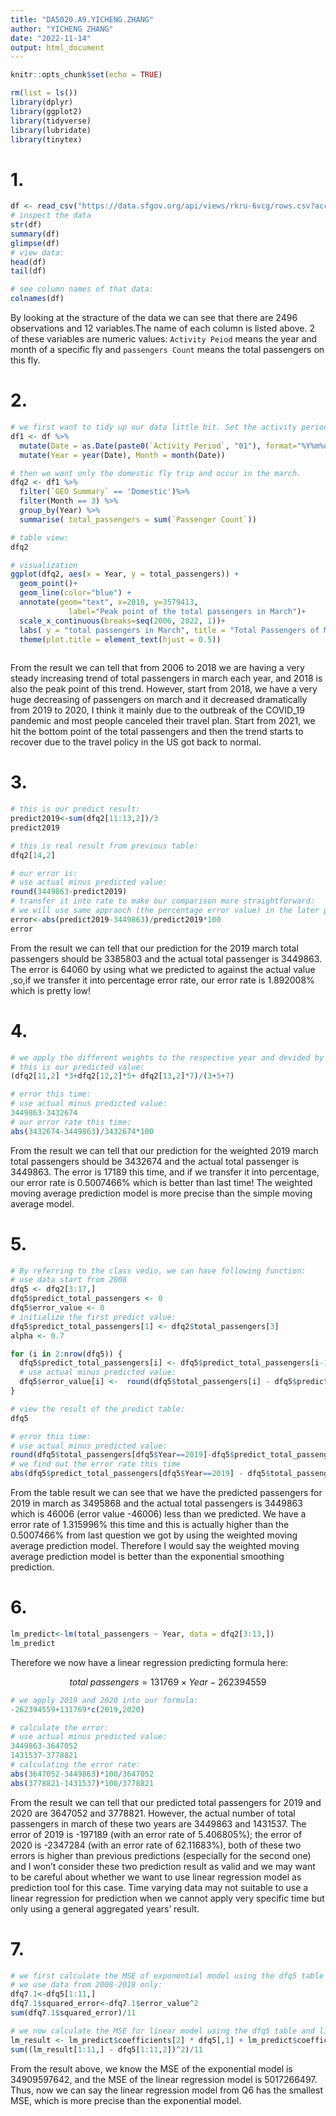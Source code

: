---
title: "DA5020.A9.YICHENG.ZHANG"
author: "YICHENG ZHANG"
date: "2022-11-14"
output: html_document
---

```{r setup, include=FALSE}
knitr::opts_chunk$set(echo = TRUE)
```

```{R,message=FALSE, warning=FALSE}
rm(list = ls())
library(dplyr)
library(ggplot2)
library(tidyverse)
library(lubridate)
library(tinytex)
```

# 1. 
```{r, message=FALSE}
df <- read_csv("https://data.sfgov.org/api/views/rkru-6vcg/rows.csv?accessType=DOWNLOAD")
# inspect the data
str(df)
summary(df)
glimpse(df)
# view data:
head(df)
tail(df)
```

```{r}
# see column names of that data:
colnames(df)
```

By looking at the stracture of the data we can see that there are 2496 observations and 12 variables.The name of each column is listed above. 2 of these variables are numeric values: ```Activity Peiod``` means the year and month of a specific fly and ```passengers Count``` means the total passengers on this fly.

# 2.

```{r}
# we first want to tidy up our data little bit. Set the activity period into the correct year/month/date format:
df1 <- df %>% 
  mutate(Date = as.Date(paste0(`Activity Period`, "01"), format="%Y%m%d"))%>%
  mutate(Year = year(Date), Month = month(Date))

# then we want only the domestic fly trip and occur in the march. 
dfq2 <- df1 %>% 
  filter(`GEO Summary` == 'Domestic')%>%
  filter(Month == 3) %>% 
  group_by(Year) %>% 
  summarise( total_passengers = sum(`Passenger Count`))

# table view:
dfq2

# visualization
ggplot(dfq2, aes(x = Year, y = total_passengers)) +
  geom_point()+
  geom_line(color="blue") +
  annotate(geom="text", x=2018, y=3579413, 
             label="Peak point of the total passengers in March")+
  scale_x_continuous(breaks=seq(2006, 2022, 1))+
  labs( y = "total passengers in March", title = "Total Passengers of March from 2006-2022", caption = "Data source: https://data.sfgov.org/")+
  theme(plot.title = element_text(hjust = 0.5))
  
```

From the result we can tell that from 2006 to 2018 we are having a very steady increasing trend of total passengers in march each year, and 2018 is also the peak point of this trend. However, start from 2018, we have a very huge decreasing of passengers on march and it decreased dramatically from 2019 to 2020, I think it mainly due to the outbreak of the COVID_19 pandemic and most people canceled their travel plan. Start from 2021, we hit the bottom point of the total passengers and then the trend starts to recover due to the travel policy in the US got back to normal. 

# 3.

```{r}
# this is our predict result:
predict2019<-sum(dfq2[11:13,2])/3
predict2019
```
```{r}
# this is real result from previous table:
dfq2[14,2]
```
```{r}
# our error is:
# use actual minus predicted value:
round(3449863-predict2019)
# transfer it into rate to make our comparison more straightforward:
# we will use same appraoch (the percentage error value) in the later part of this assignment as well:
error<-abs(predict2019-3449863)/predict2019*100
error
```

From the result we can tell that our prediction for the 2019 march total passengers should be 3385803 and the actual total passenger is 3449863. The error is 64060 by using what we predicted to against the actual value ,so,if we transfer it into percentage error rate, our error rate is 1.892008% which is pretty low!

# 4.

```{r}
# we apply the different weights to the respective year and devided by the total weights
# this is our predicted value:
(dfq2[11,2] *3+dfq2[12,2]*5+ dfq2[13,2]*7)/(3+5+7)
```

```{r}
# error this time:
# use actual minus predicted value:
3449863-3432674
# our error rate this time:
abs(3432674-3449863)/3432674*100
```

From the result we can tell that our prediction for the weighted 2019 march total passengers should be 3432674 and the actual total passenger is 3449863. The error is 17189 this time, and if we transfer it into percentage, our error rate is 0.5007466% which is better than last time! The weighted moving average prediction model is more precise than the simple moving average model.

# 5.

```{r}
# By referring to the class vedio, we can have following function:
# use data start from 2008
dfq5 <- dfq2[3:17,] 
dfq5$predict_total_passengers <- 0
dfq5$error_value <- 0
# initialize the first predict value:
dfq5$predict_total_passengers[1] <- dfq2$total_passengers[3]
alpha <- 0.7

for (i in 2:nrow(dfq5)) {
  dfq5$predict_total_passengers[i] <- dfq5$predict_total_passengers[i-1] + (alpha * dfq5$error_value[i-1])
  # use actual minus predicted value:
  dfq5$error_value[i] <-  round(dfq5$total_passengers[i] - dfq5$predict_total_passengers[i])
}

# view the result of the predict table:
dfq5

```
```{r}
# error this time:
# use actual minus predicted value:
round(dfq5$total_passengers[dfq5$Year==2019]-dfq5$predict_total_passengers[dfq5$Year==2019])
# we find out the error rate this time 
abs(dfq5$predict_total_passengers[dfq5$Year==2019] - dfq5$total_passengers[dfq5$Year==2019])*100/dfq5$predict_total_passengers[dfq5$Year==2019]

```

From the table result we can see that we have the predicted passengers for 2019 in march as 3495868	 and the actual total passengers is 3449863	which is 46006 (error value -46006) less than we predicted. We have a error rate of 1.315996% this time and this is actually higher than the 0.5007466% from last question we got by using the weighted moving average prediction model. Therefore I would say the weighted moving average prediction model is better than the exponential smoothing prediction.

# 6.

```{r}
lm_predict<-lm(total_passengers ~ Year, data = dfq2[3:13,])
lm_predict
```

Therefore we now have a linear regression predicting formula here: 

$$total\ passengers=131769\times Year-262394559$$

```{r}
# we apply 2019 and 2020 into our formula:
-262394559+131769*c(2019,2020)
```

```{r}
# calculate the error:
# use actual minus predicted value:
3449863-3647052
1431537-3778821
# calculating the error rate:
abs(3647052-3449863)*100/3647052
abs(3778821-1431537)*100/3778821

```

From the result we can tell that our predicted total passengers for 2019 and 2020 are 3647052 and 3778821. However, the actual number of total passengers in march of these two years are 3449863 and 1431537. The error of 2019 is -197189 (with an error rate of 5.406805%); the error of 2020 is -2347284 (with an error rate of 62.11683%), both of these two errors is higher than previous predictions (especially for the second one) and I won't consider these two prediction result as valid and we may want to be careful about whether we want to use linear regression model as prediction tool for this case. Time varying data may not suitable to use a linear regression for prediction when we cannot apply very specific time but only using a general aggregated years' result. 

# 7.

```{r}
# we first calculate the MSE of exponential model using the dfq5 table from previous question:
# we use data from 2008-2018 only:
dfq7.1<-dfq5[1:11,]
dfq7.1$squared_error<-dfq7.1$error_value^2
sum(dfq7.1$squared_error)/11
```

```{r}
# we now calculate the MSE for linear model using the dfq5 table and linear regression model from previous question:
lm_result <- lm_predict$coefficients[2] * dfq5[,1] + lm_predict$coefficients[1]
sum((lm_result[1:11,] - dfq5[1:11,2])^2)/11
```
From the result above, we know the MSE of the exponential model is 34909597642, and the MSE of the linear regression model is 5017266497. Thus, now we can say the linear regression model from Q6 has the smallest MSE, which is more precise than the exponential model. 
